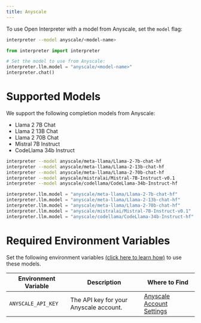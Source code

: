 ```yaml
---
title: Anyscale
---
```


To use Open Interpreter with a model from Anyscale, set the `model` flag:

<CodeGroup>

```bash Terminal
interpreter --model anyscale/<model-name>
```

```python Python
from interpreter import interpreter

# Set the model to use from Anyscale:
interpreter.llm.model = "anyscale/<model-name>"
interpreter.chat()
```

</CodeGroup>

# Supported Models

We support the following completion models from Anyscale:

- Llama 2 7B Chat
- Llama 2 13B Chat
- Llama 2 70B Chat
- Mistral 7B Instruct
- CodeLlama 34b Instruct

<CodeGroup>

```bash Terminal
interpreter --model anyscale/meta-llama/Llama-2-7b-chat-hf
interpreter --model anyscale/meta-llama/Llama-2-13b-chat-hf
interpreter --model anyscale/meta-llama/Llama-2-70b-chat-hf
interpreter --model anyscale/mistralai/Mistral-7B-Instruct-v0.1
interpreter --model anyscale/codellama/CodeLlama-34b-Instruct-hf
```

```python Python
interpreter.llm.model = "anyscale/meta-llama/Llama-2-7b-chat-hf"
interpreter.llm.model = "anyscale/meta-llama/Llama-2-13b-chat-hf"
interpreter.llm.model = "anyscale/meta-llama/Llama-2-70b-chat-hf"
interpreter.llm.model = "anyscale/mistralai/Mistral-7B-Instruct-v0.1"
interpreter.llm.model = "anyscale/codellama/CodeLlama-34b-Instruct-hf"
```

</CodeGroup>

# Required Environment Variables

Set the following environment variables [(click here to learn how)](https://chat.openai.com/share/1062cdd8-62a1-4aa8-8ec9-eca45645971a) to use these models.

| Environment Variable | Description                            | Where to Find                                                               |
| -------------------- | -------------------------------------- | --------------------------------------------------------------------------- |
| `ANYSCALE_API_KEY`   | The API key for your Anyscale account. | [Anyscale Account Settings](https://app.endpoints.anyscale.com/credentials) |

